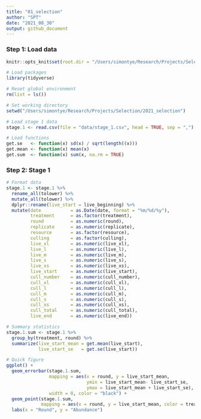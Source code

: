 ```yaml
---
title: "01_selection"
author: "SPT"
date: "2021_08_30"
output: github_document
---
```


### Step 1: Load data

```r
knitr::opts_knit$set(root.dir = "/Users/simontye/Research/Projects/Selection/2021_selection")
```

```r
# Load packages
library(tidyverse)

# Reset global environment
rm(list = ls())

# Set working directory
setwd("/Users/simontye/Research/Projects/Selection/2021_selection")

# Load stage 1 data
stage.1 <- read.csv(file = "data/stage_1.csv", head = TRUE, sep = ",")

# Load functions
get.se   <- function(x) sd(x) / sqrt(length((x)))
get.mean <- function(x) mean(x)
get.sum  <- function(x) sum(x, na.rm = TRUE)
```

### Step 2: Stage 1

```r
# Format data
stage.1 <- stage.1 %>%
  rename_all(tolower) %>%
  mutate_all(tolower) %>%
  dplyr::rename(live_start = live_beginning) %>%
  mutate(date           = as.Date(date, format = "%m/%d/%y"),
         treatment      = as.factor(treatment),
         round          = as.numeric(round),
         replicate      = as.numeric(replicate),
         resource       = as.factor(resource),
         culling        = as.factor(culling),
         live_xl        = as.numeric(live_xl),
         live_l         = as.numeric(live_l),
         live_m         = as.numeric(live_m),
         live_s         = as.numeric(live_s),
         live_xs        = as.numeric(live_xs),
         live_start     = as.numeric(live_start),
         cull_number    = as.numeric(cull_number),
         cull_xl        = as.numeric(cull_xl),
         cull_l         = as.numeric(cull_l),
         cull_m         = as.numeric(cull_m),
         cull_s         = as.numeric(cull_s),
         cull_xs        = as.numeric(cull_xs),
         cull_total     = as.numeric(cull_total),
         live_end       = as.numeric(live_end))

# Summary statistics
stage.1.sum <- stage.1 %>%
  group_by(treatment, round) %>%
  summarize(live_start_mean = get.mean(live_start),
            live_start_se   = get.se(live_start))

# Quick figure
ggplot() +
  geom_errorbar(stage.1.sum,
                mapping = aes(x = round, y = live_start_mean,
                              ymin = live_start_mean- live_start_se,
                              ymax = live_start_mean + live_start_se),
                width = 0, color = "black") +
  geom_point(stage.1.sum,
             mapping = aes(x = round, y = live_start_mean, color = treatment)) +
  labs(x = "Round", y = "Abundance")

```


